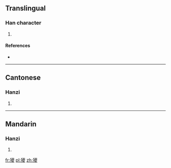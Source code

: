 ==Translingual==

===Han character===
{{Han char|rn=94|rad=犬|as=18|sn=21|four=41247|canj=KHMCE|ids=⿰犭夒}}

# {{defn|Han|sort=犬18}}

====References====
* {{Han ref|kx=0721.230|dkj=20800|dj=1133.180|hdz=21378.150|uh=737F|ud=29567|bh=F6EF|bd=63215}}

----

==Cantonese==

===Hanzi===
{{yue-hanzi|jyut=[[naau4]]|y=naau4}}

# {{defn|lang=yue|sort=犬18}}

----

==Mandarin==

===Hanzi===
{{cmn-hanzi|pin=[[ě]] ([[e3]]), [[náo]] ([[nao2]])|wg=o<sup>3</sup>, nao<sup>2</sup>}}

# {{defn|lang=cmn|sort=犬18}}

[[fr:獿]]
[[pl:獿]]
[[zh:獿]]
